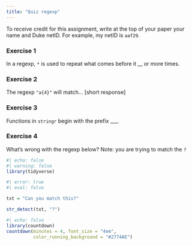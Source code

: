 ```yaml
---
title: "Quiz regexp"
---
```


To receive credit for this assignment, write at the top of your paper your name and Duke netID. For example, my netID is `aaf29`.

### Exercise 1

In a regexp, `*` is used to repeat what comes before it __ or more times.

### Exercise 2

The regexp `"a{4}"` will match... [short response]

### Exercise 3

Functions in `stringr` begin with the prefix ___.


### Exercise 4

What's wrong with the regexp below? Note: you are trying to match the `?`

```r
#| echo: false
#| warning: false
library(tidyverse)
```


```r
#| error: true
#| eval: false

txt = "Can you match this?"

str_detect(txt, "?")
```


```r
#| echo: false
library(countdown)
countdown(minutes = 4, font_size = "4em",
          color_running_background = "#2774AE")
```